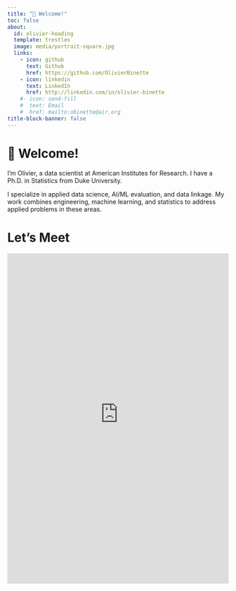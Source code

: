 ```yaml
---
title: "👋 Welcome!"
toc: false
about:
  id: olivier-heading
  template: trestles
  image: media/portrait-square.jpg
  links:
    - icon: github
      text: Github
      href: https://github.com/OlivierBinette
    - icon: linkedin
      text: LinkedIn
      href: http://linkedin.com/in/olivier-binette
    #- icon: send-fill
    #  text: Email
    #  href: mailto:obinette@air.org
title-block-banner: false
---
```


```{=html}
<style> h1.title { display: none; }</style>
```

::: {#olivier-heading}
# 👋 Welcome!

I'm Olivier, a data scientist at American Institutes for Research. I have a Ph.D. in Statistics from Duke University.

I specialize in applied data science, AI/ML evaluation, and data linkage. My work combines engineering, machine learning, and statistics to address applied problems in these areas.
:::

# Let's Meet

<iframe width='100%' height='750px' src='https://olivierbinette.zohobookings.com/portal-embed#/1' frameborder='0' allowfullscreen='' > </iframe>

<!--
I contribute to open source projects related to my research and I maintain various R and Python packages. My open-source work has previously been supported by individual contributors through Github Sponsors and by G-Research.


During Spring 2022, I was working as a Data Scientist intern at the [Intact Financial Corporation](https://en.wikipedia.org/wiki/Intact_Financial). I was part of the Rating Revolution team which develops machine learning models to improve the pricing of insurance products. 
<!--During Summer 2022, I will be working as a Data Scientist intern at the [American Institutes for Research](https://en.wikipedia.org/wiki/American_Institutes_for_Research) for a contract with the U.S. Patents and Trademarks Office.

During Summer 2022, I was working as a Data Scientist/Researcher Intern at the [American Institutes for Research](https://www.air.org/). I worked on the entity resolution algorithms used for [PatentsView.org](https://patentsview.org/), a patents knowledge discovery platform led by the Office of the Chief Economist at the U.S. Patent & Trademark Office. I developed novel evaluation methodology for entity resolution systems (see [our paper](media/PatentsView_Evaluation.pdf)).


In my free time, I enjoy contributing to the academic community at Duke. I have been a research coordinator for the [Duke GPSG Community Pantry](https://gpsg.duke.edu/resources-for-students/community-pantry/), webmaster for the [Record Linkage Interest Group](https://sites.google.com/view/rlig), and a mentor for the Twoples directed reading program. I have also worked with the Duke Applied Machine Learning Group and the Data+ program as a project manager. Additionally, I regularly mentor undergraduate students working on research projects with me.

I work on open source projects related to my research and I maintain various R and Python packages. My open-source work has been supported by individual contributors through [Github Sponsors](https://github.com/sponsors/olivierbinette) and by [G-Research](https://www.gresearch.co.uk/article/g-research-february-grant-winners/).

-->
